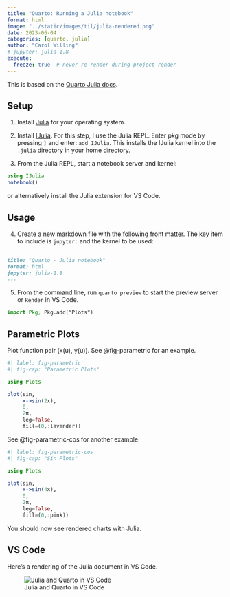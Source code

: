 ```yaml
---
title: "Quarto: Running a Julia notebook"
format: html
image: "../static/images/til/julia-rendered.png"
date: 2023-06-04
categories: [quarto, julia]
author: "Carol Willing"
# jupyter: julia-1.8
execute:
  freeze: true  # never re-render during project render
---
```


This is based on the [Quarto Julia docs](https://quarto.org/docs/computations/julia.html).

## Setup

1. Install [Julia](https://julialang.org/downloads/) for your operating system.

2. Install [IJulia](https://github.com/JuliaLang/IJulia.jl). For this step, I use the Julia REPL. Enter pkg mode by pressing `]` and enter: `add IJulia`. This installs the IJulia kernel into the `.julia` directory in your home directory.

3. From the Julia REPL, start a notebook server and kernel:

```julia
using IJulia
notebook()
```

or alternatively install the Julia extension for VS Code.

## Usage

4. Create a new markdown file with the following front matter. The key item to include is `jupyter:` and the kernel to be used:

```md
---
title: "Quarto - Julia notebook"
format: html
jupyter: julia-1.8
---
```

5. From the command line, run `quarto preview` to start the preview server or `Render` in VS Code.

```julia
import Pkg; Pkg.add("Plots")
```

## Parametric Plots

Plot function pair (x(u), y(u)). 
See @fig-parametric for an example.

```julia

#| label: fig-parametric
#| fig-cap: "Parametric Plots"

using Plots

plot(sin, 
     x->sin(2x), 
     0, 
     2π, 
     leg=false, 
     fill=(0,:lavender))
```

See @fig-parametric-cos for another example.

```julia

#| label: fig-parametric-cos
#| fig-cap: "Sin Plots"

using Plots

plot(sin, 
     x->sin(4x), 
     0, 
     2π, 
     leg=false, 
     fill=(0,:pink))
```


You should now see rendered charts with Julia.

## VS Code

Here's a rendering of the Julia document in VS Code.

![Julia and Quarto in VS Code](../static/images/til/vscode-julia.png)
